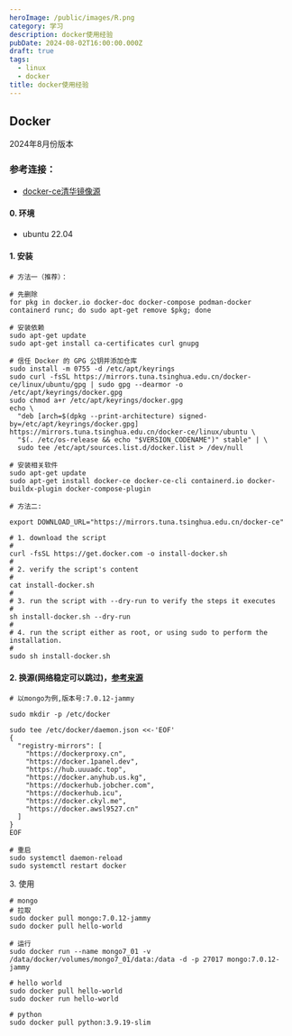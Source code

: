 ```yaml
---
heroImage: /public/images/R.png
category: 学习
description: docker使用经验
pubDate: 2024-08-02T16:00:00.000Z
draft: true
tags:
  - linux
  - docker
title: docker使用经验
---
```


## Docker

2024年8月份版本

### 参考连接：

- [docker-ce清华镜像源](https://mirrors.tuna.tsinghua.edu.cn/help/docker-ce/)

#### 0. 环境

- ubuntu 22.04

#### 1. 安装

```shell
# 方法一（推荐）：

# 先删除
for pkg in docker.io docker-doc docker-compose podman-docker containerd runc; do sudo apt-get remove $pkg; done

# 安装依赖
sudo apt-get update
sudo apt-get install ca-certificates curl gnupg

# 信任 Docker 的 GPG 公钥并添加仓库
sudo install -m 0755 -d /etc/apt/keyrings
sudo curl -fsSL https://mirrors.tuna.tsinghua.edu.cn/docker-ce/linux/ubuntu/gpg | sudo gpg --dearmor -o /etc/apt/keyrings/docker.gpg
sudo chmod a+r /etc/apt/keyrings/docker.gpg
echo \
  "deb [arch=$(dpkg --print-architecture) signed-by=/etc/apt/keyrings/docker.gpg] https://mirrors.tuna.tsinghua.edu.cn/docker-ce/linux/ubuntu \
  "$(. /etc/os-release && echo "$VERSION_CODENAME")" stable" | \
  sudo tee /etc/apt/sources.list.d/docker.list > /dev/null

# 安装相关软件
sudo apt-get update
sudo apt-get install docker-ce docker-ce-cli containerd.io docker-buildx-plugin docker-compose-plugin
```

```shell
# 方法二:

export DOWNLOAD_URL="https://mirrors.tuna.tsinghua.edu.cn/docker-ce"

# 1. download the script
#
curl -fsSL https://get.docker.com -o install-docker.sh
#
# 2. verify the script's content
#
cat install-docker.sh
#
# 3. run the script with --dry-run to verify the steps it executes
#
sh install-docker.sh --dry-run
#
# 4. run the script either as root, or using sudo to perform the installation.
#
sudo sh install-docker.sh
```

#### 2. 换源(网络稳定可以跳过)，[参考来源](https://xuanyuan.me/blog/archives/1154 '参考来源')

```shell
# 以mongo为例,版本号:7.0.12-jammy

sudo mkdir -p /etc/docker

sudo tee /etc/docker/daemon.json <<-'EOF'
{
  "registry-mirrors": [
    "https://dockerproxy.cn",
    "https://docker.1panel.dev",
    "https://hub.uuuadc.top",
    "https://docker.anyhub.us.kg",
    "https://dockerhub.jobcher.com",
    "https://dockerhub.icu",
    "https://docker.ckyl.me",
    "https://docker.awsl9527.cn"
  ]
}
EOF

# 重启
sudo systemctl daemon-reload
sudo systemctl restart docker
```

3\. 使用

```shell
# mongo
# 拉取
sudo docker pull mongo:7.0.12-jammy
sudo docker pull hello-world

# 运行
sudo docker run --name mongo7_01 -v /data/docker/volumes/mongo7_01/data:/data -d -p 27017 mongo:7.0.12-jammy

# hello world
sudo docker pull hello-world
sudo docker run hello-world

# python
sudo docker pull python:3.9.19-slim


```
